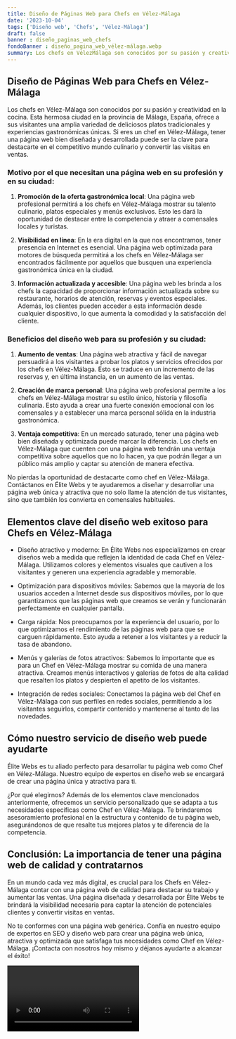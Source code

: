 ```yaml
---
title: Diseño de Páginas Web para Chefs en Vélez-Málaga
date: '2023-10-04'
tags: ['Diseño web', 'Chefs', 'Vélez-Málaga']
draft: false
banner : diseño_paginas_web_chefs
fondoBanner : diseño_pagina_web_vélez-málaga.webp
summary: Los chefs en VélezMálaga son conocidos por su pasión y creatividad en la cocina. Esta hermosa ciudad en la provincia de Málaga, España, ofrece a sus visitantes una amplia variedad de deliciosos platos tradicionales y experiencias gastronómicas únicas. Si eres un chef en VélezMálaga, tener una página web bien diseñada y desarrollada puede ser la clave para destacarte en el competitivo mundo culinario y convertir las visitas en ventas.
---
```


## Diseño de Páginas Web para Chefs en Vélez-Málaga

Los chefs en Vélez-Málaga son conocidos por su pasión y creatividad en la cocina. Esta hermosa ciudad en la provincia de Málaga, España, ofrece a sus visitantes una amplia variedad de deliciosos platos tradicionales y experiencias gastronómicas únicas. Si eres un chef en Vélez-Málaga, tener una página web bien diseñada y desarrollada puede ser la clave para destacarte en el competitivo mundo culinario y convertir las visitas en ventas.

### Motivo por el que necesitan una página web en su profesión y en su ciudad:

1. **Promoción de la oferta gastronómica local**: Una página web profesional permitirá a los chefs en Vélez-Málaga mostrar su talento culinario, platos especiales y menús exclusivos. Esto les dará la oportunidad de destacar entre la competencia y atraer a comensales locales y turistas.

2. **Visibilidad en línea**: En la era digital en la que nos encontramos, tener presencia en Internet es esencial. Una página web optimizada para motores de búsqueda permitirá a los chefs en Vélez-Málaga ser encontrados fácilmente por aquellos que busquen una experiencia gastronómica única en la ciudad.

3. **Información actualizada y accesible**: Una página web les brinda a los chefs la capacidad de proporcionar información actualizada sobre su restaurante, horarios de atención, reservas y eventos especiales. Además, los clientes pueden acceder a esta información desde cualquier dispositivo, lo que aumenta la comodidad y la satisfacción del cliente.

### Beneficios del diseño web para su profesión y su ciudad:

1. **Aumento de ventas**: Una página web atractiva y fácil de navegar persuadirá a los visitantes a probar los platos y servicios ofrecidos por los chefs en Vélez-Málaga. Esto se traduce en un incremento de las reservas y, en última instancia, en un aumento de las ventas.

2. **Creación de marca personal**: Una página web profesional permite a los chefs en Vélez-Málaga mostrar su estilo único, historia y filosofía culinaria. Esto ayuda a crear una fuerte conexión emocional con los comensales y a establecer una marca personal sólida en la industria gastronómica.

3. **Ventaja competitiva**: En un mercado saturado, tener una página web bien diseñada y optimizada puede marcar la diferencia. Los chefs en Vélez-Málaga que cuenten con una página web tendrán una ventaja competitiva sobre aquellos que no lo hacen, ya que podrán llegar a un público más amplio y captar su atención de manera efectiva.

No pierdas la oportunidad de destacarte como chef en Vélez-Málaga. Contáctanos en Élite Webs y te ayudaremos a diseñar y desarrollar una página web única y atractiva que no solo llame la atención de tus visitantes, sino que también los convierta en comensales habituales.

<GifSeo />

<Cta />

## Elementos clave del diseño web exitoso para Chefs en Vélez-Málaga

- Diseño atractivo y moderno: En Élite Webs nos especializamos en crear diseños web a medida que reflejen la identidad de cada Chef en Vélez-Málaga. Utilizamos colores y elementos visuales que cautiven a los visitantes y generen una experiencia agradable y memorable.

- Optimización para dispositivos móviles: Sabemos que la mayoría de los usuarios acceden a Internet desde sus dispositivos móviles, por lo que garantizamos que las páginas web que creamos se verán y funcionarán perfectamente en cualquier pantalla.

- Carga rápida: Nos preocupamos por la experiencia del usuario, por lo que optimizamos el rendimiento de las páginas web para que se carguen rápidamente. Esto ayuda a retener a los visitantes y a reducir la tasa de abandono.

- Menús y galerías de fotos atractivos: Sabemos lo importante que es para un Chef en Vélez-Málaga mostrar su comida de una manera atractiva. Creamos menús interactivos y galerías de fotos de alta calidad que resalten los platos y despierten el apetito de los visitantes.

- Integración de redes sociales: Conectamos la página web del Chef en Vélez-Málaga con sus perfiles en redes sociales, permitiendo a los visitantes seguirlos, compartir contenido y mantenerse al tanto de las novedades.

## Cómo nuestro servicio de diseño web puede ayudarte

Élite Webs es tu aliado perfecto para desarrollar tu página web como Chef en Vélez-Málaga. Nuestro equipo de expertos en diseño web se encargará de crear una página única y atractiva para ti. 

¿Por qué elegirnos? Además de los elementos clave mencionados anteriormente, ofrecemos un servicio personalizado que se adapta a tus necesidades específicas como Chef en Vélez-Málaga. Te brindaremos asesoramiento profesional en la estructura y contenido de tu página web, asegurándonos de que resalte tus mejores platos y te diferencia de la competencia.

## Conclusión: La importancia de tener una página web de calidad y contratarnos

En un mundo cada vez más digital, es crucial para los Chefs en Vélez-Málaga contar con una página web de calidad para destacar su trabajo y aumentar las ventas. Una página diseñada y desarrollada por Élite Webs te brindará la visibilidad necesaria para captar la atención de potenciales clientes y convertir visitas en ventas.

No te conformes con una página web genérica. Confía en nuestro equipo de expertos en SEO y diseño web para crear una página web única, atractiva y optimizada que satisfaga tus necesidades como Chef en Vélez-Málaga. ¡Contacta con nosotros hoy mismo y déjanos ayudarte a alcanzar el éxito!

<Video />

<CtaBot job='Chefs' city='Vélez-Málaga'/>

<Gmaps query='Vélez-Málaga+españa+maps' />